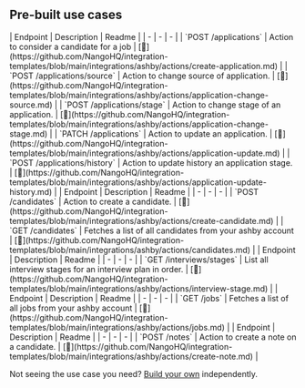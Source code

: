 
## Pre-built use cases

<AccordionGroup>


<Accordion title="Applications">
| Endpoint | Description | Readme |
| - | - | - |
| `POST /applications` | Action to consider a candidate for a job | [🔗](https://github.com/NangoHQ/integration-templates/blob/main/integrations/ashby/actions/create-application.md) |
| `POST /applications/source` | Action to change source of application. | [🔗](https://github.com/NangoHQ/integration-templates/blob/main/integrations/ashby/actions/application-change-source.md) |
| `POST /applications/stage` | Action to change stage of an application. | [🔗](https://github.com/NangoHQ/integration-templates/blob/main/integrations/ashby/actions/application-change-stage.md) |
| `PATCH /applications` | Action to update an application. | [🔗](https://github.com/NangoHQ/integration-templates/blob/main/integrations/ashby/actions/application-update.md) |
| `POST /applications/history` | Action to update history an application stage. | [🔗](https://github.com/NangoHQ/integration-templates/blob/main/integrations/ashby/actions/application-update-history.md) |
</Accordion>


<Accordion title="Candidates">
| Endpoint | Description | Readme |
| - | - | - |
| `POST /candidates` | Action to create a candidate. | [🔗](https://github.com/NangoHQ/integration-templates/blob/main/integrations/ashby/actions/create-candidate.md) |
| `GET /candidates` | Fetches a list of all candidates from your ashby account | [🔗](https://github.com/NangoHQ/integration-templates/blob/main/integrations/ashby/actions/candidates.md) |
</Accordion>


<Accordion title="Interviews">
| Endpoint | Description | Readme |
| - | - | - |
| `GET /interviews/stages` | List all interview stages for an interview plan in order. | [🔗](https://github.com/NangoHQ/integration-templates/blob/main/integrations/ashby/actions/interview-stage.md) |
</Accordion>


<Accordion title="Jobs">
| Endpoint | Description | Readme |
| - | - | - |
| `GET /jobs` | Fetches a list of all jobs from your ashby account | [🔗](https://github.com/NangoHQ/integration-templates/blob/main/integrations/ashby/actions/jobs.md) |
</Accordion>


<Accordion title="Notes">
| Endpoint | Description | Readme |
| - | - | - |
| `POST /notes` | Action to create a note on a candidate. | [🔗](https://github.com/NangoHQ/integration-templates/blob/main/integrations/ashby/actions/create-note.md) |
</Accordion>

</AccordionGroup>

<Tip>Not seeing the use case you need? [Build your own](https://docs.nango.dev/guides/customize/setup) independently.</Tip>
